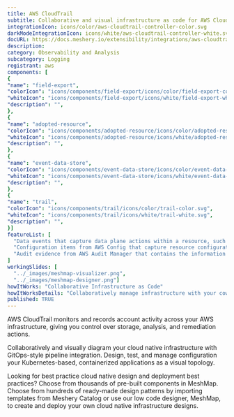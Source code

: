 ```yaml
---
title: AWS CloudTrail
subtitle: Collaborative and visual infrastructure as code for AWS CloudTrail
integrationIcon: icons/color/aws-cloudtrail-controller-color.svg
darkModeIntegrationIcon: icons/white/aws-cloudtrail-controller-white.svg
docURL: https://docs.meshery.io/extensibility/integrations/aws-cloudtrail-controller
description: 
category: Observability and Analysis
subcategory: Logging
registrant: aws
components: [
{
"name": "field-export",
"colorIcon": "icons/components/field-export/icons/color/field-export-color.svg",
"whiteIcon": "icons/components/field-export/icons/white/field-export-white.svg",
"description": "",
},
{
"name": "adopted-resource",
"colorIcon": "icons/components/adopted-resource/icons/color/adopted-resource-color.svg",
"whiteIcon": "icons/components/adopted-resource/icons/white/adopted-resource-white.svg",
"description": "",
},
{
"name": "event-data-store",
"colorIcon": "icons/components/event-data-store/icons/color/event-data-store-color.svg",
"whiteIcon": "icons/components/event-data-store/icons/white/event-data-store-white.svg",
"description": "",
},
{
"name": "trail",
"colorIcon": "icons/components/trail/icons/color/trail-color.svg",
"whiteIcon": "icons/components/trail/icons/white/trail-white.svg",
"description": "",
}]
featureList: [
  "Data events that capture data plane actions within a resource, such as reading or writing an Amazon S3 object.",
  "Configuration items from AWS Config that capture resource configuration history and resource compliance history as evaluated by AWS Config rules.",
  "Audit evidence from AWS Audit Manager that contains the information needed to demonstrate compliance with the requirements as specified by Audit Manager controls."
]
workingSlides: [
  "../_images/meshmap-visualizer.png",
  "../_images/meshmap-designer.png"]
howItWorks: "Collaborative Infrastructure as Code"
howItWorksDetails: "Collaboratively manage infrastructure with your coworkers synchronously sharing the same designs."
published: TRUE
---
```

<p>
AWS CloudTrail monitors and records account activity across your AWS infrastructure, giving you control over storage, analysis, and remediation actions.
</p>
<p>
    Collaboratively and visually diagram your cloud native infrastructure with GitOps-style pipeline integration. Design, test, and manage configuration your Kubernetes-based, containerized applications as a visual topology.
</p>
<p>
    Looking for best practice cloud native design and deployment best practices? Choose from thousands of pre-built components in MeshMap. Choose from hundreds of ready-made design patterns by importing templates from Meshery Catalog or use our low code designer, MeshMap, to create and deploy your own cloud native infrastructure designs.
</p>
